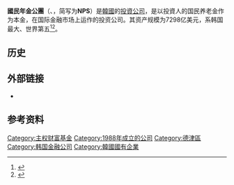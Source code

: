 {{Expand language|time=2016-10-09T01:17:59+00:00}}
{{Infobox company
| name               = 國民年金公團
| name_en            = National Pension Service
| native_name        = 국민연금공단
| type               = [[行政法人|準政府機構]]（未上市）
| industry           = 資產管理
| foundation         = 1987年9月18日
| location           = {{KOR}}[[全羅北道|全羅北道]][[全州市|全州市]]{{link-ko|德津區|덕진구}}基地路180
| owner              = [[保健福祉部|保健福祉部]]
| assets             = [[韓圓|₩]] 254,389,649,108
| num_employees      = 7,364
| num_employees_year = 2022,Q1
| website            = [https://www.nps.or.kr/jsppage/china/main.jsp 中文官網]
}}

'''國民年金公團'''（{{kor|諺=국민연금공단|羅=Gungmin nyeongeum gongdan|漢=國民年金公團}}、{{lang-en|National Pension Service}}，简写为'''NPS'''）是[[大韩民国|韓國]]的[[證券投資信託公司|投資公司]]，是以投資人的国民养老金作为本金，在国际金融市场上运作的投资公司。其资产规模为7298亿美元，系韩国最大、世界第五<ref>{{cite news| url=http://www.ft.com/cms/s/0/8dd93514-ae83-11df-9f31-00144feabdc0.html| title=Korean fund buys stake in Colonial Pipeline| work=FT| date=August 23, 2010| accessdate=2019-04-08| archive-date=2010-08-24| archive-url=https://web.archive.org/web/20100824215935/http://www.ft.com/cms/s/0/8dd93514-ae83-11df-9f31-00144feabdc0.html| dead-url=no}}</ref><ref name="bloomberg.com">{{cite news |url=https://www.bloomberg.com/news/2010-09-12/korea-s-biggest-investor-to-find-its-voice-to-improve-corporate-governance.html |title=Korea's Biggest Investor to Find Its Voice to Improve Corporate Governance |work=Bloomberg |date=September 13, 2010 |first=Saeromi |last=Shin |accessdate=2019-04-08 |archive-date=2014-02-02 |archive-url=https://web.archive.org/web/20140202172358/http://www.bloomberg.com/news/2010-09-12/korea-s-biggest-investor-to-find-its-voice-to-improve-corporate-governance.html |dead-url=no }}</ref>。

==历史==
==外部链接==
*{{cite web|url=http://www.nps.or.kr/jsppage/china/main.jsp|title=国民年金|language=zh|accessdate=2019-04-08|archive-date=2020-04-17|archive-url=https://web.archive.org/web/20200417222451/https://www.nps.or.kr/jsppage/china/main.jsp|dead-url=no}}
==参考资料==
{{reflist}}
[[Category:主权财富基金|Category:主权财富基金]]
[[Category:1988年成立的公司|Category:1988年成立的公司]]
[[Category:德津區|Category:德津區]]
[[Category:韩国金融公司|Category:韩国金融公司]]
[[Category:韓國國有企業|Category:韓國國有企業]]